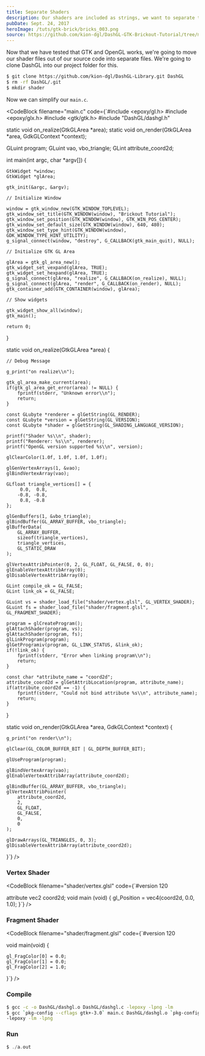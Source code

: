 ```yaml
---
title: Separate Shaders
description: Our shaders are included as strings, we want to separate them into files
pubDate: Sept. 24, 2017
heroImage: /tuts/gtk-brick/bricks_003.png
source: https://github.com/kion-dgl/DashGL-GTK-Brickout-Tutorial/tree/master/03_Separate_Shaders
---
```



Now that we have tested that GTK and OpenGL works, we're going to move our shader files out of our source code into separate files. We're going to clone DashGL into our project folder for this. 

```bash
$ git clone https://github.com/kion-dgl/DashGL-Library.git DashGL
$ rm -rf DashGL/.git
$ mkdir shader
```

Now we can simplify our `main.c`.

<CodeBlock
	filename="main.c"
	code={`#include <epoxy/gl.h>
#include <epoxy/glx.h>
#include <gtk/gtk.h>
#include "DashGL/dashgl.h"

static void on_realize(GtkGLArea *area);
static void on_render(GtkGLArea *area, GdkGLContext *context);

GLuint program;
GLuint vao, vbo_triangle;
GLint attribute_coord2d;

int main(int argc, char *argv[]) {

	GtkWidget *window;
	GtkWidget *glArea;

	gtk_init(&argc, &argv);

	// Initialize Window

	window = gtk_window_new(GTK_WINDOW_TOPLEVEL);
	gtk_window_set_title(GTK_WINDOW(window), "Brickout Tutorial");
	gtk_window_set_position(GTK_WINDOW(window), GTK_WIN_POS_CENTER);
	gtk_window_set_default_size(GTK_WINDOW(window), 640, 480);
	gtk_window_set_type_hint(GTK_WINDOW(window), GDK_WINDOW_TYPE_HINT_UTILITY);
	g_signal_connect(window, "destroy", G_CALLBACK(gtk_main_quit), NULL);

	// Initialize GTK GL Area

	glArea = gtk_gl_area_new();
	gtk_widget_set_vexpand(glArea, TRUE);
	gtk_widget_set_hexpand(glArea, TRUE);
	g_signal_connect(glArea, "realize", G_CALLBACK(on_realize), NULL);
	g_signal_connect(glArea, "render", G_CALLBACK(on_render), NULL);
	gtk_container_add(GTK_CONTAINER(window), glArea);

	// Show widgets

	gtk_widget_show_all(window);
	gtk_main();

	return 0;

}

static void on_realize(GtkGLArea *area) {

	// Debug Message

	g_print("on realize\\n");

	gtk_gl_area_make_current(area);
	if(gtk_gl_area_get_error(area) != NULL) {
		fprintf(stderr, "Unknown error\\n");
		return;
	}

	const GLubyte *renderer = glGetString(GL_RENDER);
	const GLubyte *version = glGetString(GL_VERSION);
	const GLubyte *shader = glGetString(GL_SHADING_LANGUAGE_VERSION);

	printf("Shader %s\\n", shader);
	printf("Renderer: %s\\n", renderer);
	printf("OpenGL version supported %s\\n", version);

	glClearColor(1.0f, 1.0f, 1.0f, 1.0f);

	glGenVertexArrays(1, &vao);
	glBindVertexArray(vao);

	GLfloat triangle_vertices[] = {
		 0.0,  0.8,
		-0.8, -0.8,
		 0.8, -0.8
	};
	
	glGenBuffers(1, &vbo_triangle);
	glBindBuffer(GL_ARRAY_BUFFER, vbo_triangle);
	glBufferData(
		GL_ARRAY_BUFFER,
		sizeof(triangle_vertices),
		triangle_vertices,
		GL_STATIC_DRAW
	);

	glVertexAttribPointer(0, 2, GL_FLOAT, GL_FALSE, 0, 0);
	glEnableVertexAttribArray(0);
	glDisableVertexAttribArray(0);
	
	GLint compile_ok = GL_FALSE;
	GLint link_ok = GL_FALSE;
	
	GLuint vs = shader_load_file("shader/vertex.glsl", GL_VERTEX_SHADER);
	GLuint fs = shader_load_file("shader/fragment.glsl", GL_FRAGMENT_SHADER);
	
	program = glCreateProgram();
	glAttachShader(program, vs);
	glAttachShader(program, fs);
	glLinkProgram(program);
	glGetProgramiv(program, GL_LINK_STATUS, &link_ok);
	if(!link_ok) {
		fprintf(stderr, "Error when linking program\\n");
		return;
	}

	const char *attribute_name = "coord2d";
	attribute_coord2d = glGetAttribLocation(program, attribute_name);
	if(attribute_coord2d == -1) {
		fprintf(stderr, "Could not bind attribute %s\\n", attribute_name);
		return;
	}
}

static void on_render(GtkGLArea *area, GdkGLContext *context) {

	g_print("on render\\n");

	glClear(GL_COLOR_BUFFER_BIT | GL_DEPTH_BUFFER_BIT);

	glUseProgram(program);

	glBindVertexArray(vao);
	glEnableVertexAttribArray(attribute_coord2d);

	glBindBuffer(GL_ARRAY_BUFFER, vbo_triangle);
	glVertexAttribPointer(
		attribute_coord2d,
		2,
		GL_FLOAT,
		GL_FALSE,
		0,
		0
	);

	glDrawArrays(GL_TRIANGLES, 0, 3);
	glDisableVertexAttribArray(attribute_coord2d);

}`}
/>


### Vertex Shader

<CodeBlock
	filename="shader/vertex.glsl"
	code={`#version 120

attribute vec2 coord2d;
void main (void) {
	gl_Position = vec4(coord2d, 0.0, 1.0);
}`} 
/>

### Fragment Shader

<CodeBlock
	filename="shader/fragment.glsl"
	code={`#version 120

void main(void) {
	
	gl_FragColor[0] = 0.0;
	gl_FragColor[1] = 0.0;
	gl_FragColor[2] = 1.0;

}`} 
/>


### Compile

```bash
$ gcc -c -o DashGL/dashgl.o DashGL/dashgl.c -lepoxy -lpng -lm
$ gcc `pkg-config --cflags gtk+-3.0` main.c DashGL/dashgl.o `pkg-config --libs gtk+-3.0` \
-lepoxy -lm -lpng
```

### Run

```c
$ ./a.out
```

